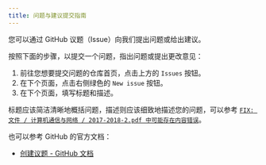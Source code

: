 ```yaml
---
title: 问题与建议提交指南
---
```


您可以通过 GitHub 议题（Issue）向我们提出问题或给出建议。

按照下面的步骤，以提交一个问题，指出问题或提出更改意见：

1. 前往您想要提交问题的仓库首页，点击上方的 `Issues` 按钮。
2. 在下个页面，点击右侧绿色的 `New issue` 按钮。
3. 在下个页面，填写标题和描述。

标题应该简洁清晰地概括问题，描述则应该细致地描述您的问题，可以参考 [`FIX: 文件 / 计算机通信与网络 / 2017-2018-2.pdf 中可能存在内容错误`](https://github.com/NJUPTFreeExams/NJUPT-CS-Free-Exams/issues/20)。

也可以参考 GitHub 的官方文档：

- [创建议题 - GitHub 文档](https://docs.github.com/zh/issues/tracking-your-work-with-issues/using-issues/creating-an-issue)